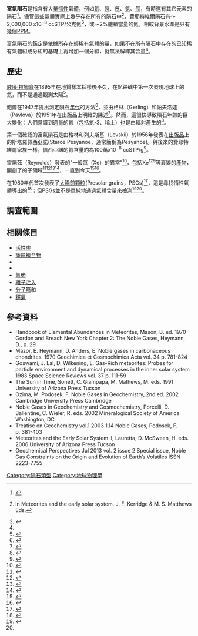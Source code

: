 '''富氣隕石'''是指含有大量[[非活性氣體|惰性]]氣體，例如[[氦|氦]]、[[氖|氖]]、[[氬|氬]]、[[氪|氪]]、[[氙|氙]]，有時還有其它元素的隕石<ref>{{Cite journal |title=On the origin of gas-rich meteorites |last1=Suess |first1=H. E. |last2=Wänke |first2=H. |date=1964-05-01 |journal=Geochimica et Cosmochimica Acta |volume=28 |issue=5 |publisher=[[ScienceDirect|ScienceDirect]] |pages=595–607 |doi=10.1016/0016-7037(64)90080-8 |last3=Wlotzka |first3=F.|bibcode=1964GeCoA..28..595S }}</ref>。儘管這些氣體實際上幾乎存在所有的隕石中<ref>{{cite book |last1=Swindle |first1=T. |title=Trapped noble gases in meteorites |date=1988 |publisher=University of Arizona Press |location=Tucson |page=535}} in Meteorites and the early solar system, J. F. Kerridge & M. S. Matthews Eds.</ref>，費耶特維爾隕石有〜2,000,000 x10<sup>−8</sup> [[立方公分|cc]][[標準狀況|STP]]/[[克|公克]]氦<ref name="g83">{{cite journal |last1=Goswami |first1=J. |last2=Lal |first2=D. |last3=Wilkening |first3=L. |title=Gas-Rich meteorites: Probes for particle environment and dynamical processes in the inner solar system |journal=Space Science Reviews |date=1983 |volume=37 |issue=1–2 |pages=111–59|bibcode=1984SSRv...37..111G |doi=10.1007/BF00213959 |s2cid=121335431 }}</ref>，或〜2%體積當量的氦。相較[[地球大氣層|背景水準]]是只有幾個[[分率|PPM]]。

富氣隕石的鑑定是依據所存在輕稀有氣體的量，如果不在所有隕石中存在的已知稀有氣體組成分組的基礎上再增加一個分組，就無法解釋其含量<ref name="g83"/>。

== 歷史 ==
[[威廉·拉姆齊|威廉·拉姆齊]]在1895年在地質樣本採樣後不久，在釔鈾礦中第一次發現地球上的氦，而不是通過觀測太陽<ref>{{cite journal |last1=Ramsay |first1=W. |title=Argon and Helium in Meteoritic Iron |url=https://archive.org/details/sim_nature-uk_1895-07-04_52_1340/page/224 |journal=Nature |date=4 Jul 1895 |volume=52 |issue=1340 |pages=224–25 |doi=10.1038/052224a0|bibcode=1895Natur..52..224R |doi-access=free }}</ref>。

鮑爾在1947年提出測定隕石[[放射性定年法|年代]]的方法<ref>{{cite journal |last1=Bauer |first1=C. |title=Production of Helium in Meteorites by Cosmic Radiation |url=https://archive.org/details/sim_physical-review_1947-08-15_72_4/page/354 |journal=Physical Review |date=15 August 1947 |volume=72 |issue=4 |page=354 |doi=10.1103/PhysRev.72.354|bibcode=1947PhRv...72..354B }}</ref>，並由格林（Gerling）和帕夫洛娃（Pavlova）於1951年在出版品上明確的陳述<ref>{{cite journal |last1=Gerling |first1=E. |last2=Pavlova |first2=T. |title=Determination of the geological age of two stony meteorites by the argon method |journal=Doklady Akademii Nauk SSSR |date=1951 |volume=77 |pages=85–97}}</ref>。然而，這很快導致隕石年齡的巨大變化：人們意識到過量的氦（包括氦-3、稀土）也是由輻射產生的<ref name="panethea">{{cite journal |last1=Paneth |first1=F. |last2=Reasbeck |first2=P. |last3=Mayne |first3=K. |title=Production by cosmic rays of helium-3 in meteorites |journal=Nature |date=Aug 1953 |volume=172 |issue=4370 |pages=200–01 |doi=10.1038/172200a0|pmid=13087152 |bibcode=1953Natur.172..200P |s2cid=4149773 }}</ref>。

第一個確認的富氣隕石是由格林和列夫斯基（Levskii）於1956年發表在[[科學雜誌|出版品]]上的斯塔羅佩西亞諾(Staroe Pesyanoe，通常簡稱為Pesyanoe)。與後來的費耶特維爾家族一樣，佩西亞諾的氦含量約為100萬x10<sup>−8</sup> ccSTP/g<ref>{{cite journal |last1=Gerling |first1=E. |last2=Levskii |first2=L. |title=On the origin of the rare gases in stony meteorites |journal=Doklady Akademii Nauk SSR |date=1956 |volume=110 |page=750}}</ref>。

雷諾茲（Reynolds）發表的"一般氙（Xe）的異常"<ref>{{cite journal |last1=Reynolds |first1=J. |title=Xenology |journal=Journal of Geophysical Research |date=15 May 1963 |volume=68 |issue=10 |pages=2939–56 |doi=10.1029/JZ068i010p02939|bibcode=1963JGR....68.2939R }}</ref>，包括Xe<sup>129</sup>等衰變的產物，開創了{{link-en|異種學|xenology}}的子領域<ref>{{cite book |last1=Fleischer |first1=R. |last2=Price |first2=P. |last3=Walker |first3=R. |title=Nuclear Tracks in Solids: Principles and Applications |date=1975 |publisher=University of California Press |chapter=6.5 Study of Nucleosynthesis and the Early History of the Solar System by Extinct Isotopes |isbn=9780520026650 |url-access=registration |url=https://archive.org/details/bub_gb_yfTBvben3GoC }}</ref><ref>{{cite journal |last1=Hintenberger |first1=H. |title=Xenon in irdischer und in extraterrestrischer Materie (Xenologie) |url=https://archive.org/details/sim_naturwissenschaften_1972-07_59_7/page/285 |journal=Naturwissenschaften |date=Jul 1972 |volume=59 |issue=7 |pages=285–91 |doi=10.1007/BF00593352 |bibcode=1972NW.....59..285H|s2cid=33097923 }}</ref><ref>{{cite journal |last1=Kuroda |first1=P. |title=Xenology: The enigma of xenon in carbonaceous chondrite |journal=Geochemical Journal |date=Jan 1976 |volume=10 |issue=3 |pages=121–36|doi=10.2343/geochemj.10.121|bibcode=1976GeocJ..10..121K |doi-access=free }}</ref><ref>{{cite journal |last1=Staudacher |first1=T. Allègre C. |title=Terrestrial xenology |journal=Earth and Planetary Science Letters |date=Oct 1982 |volume=60 |issue=3 |pages=389–406 |doi=10.1016/0012-821X(82)90075-9 |bibcode=1982E&PSL..60..389S}}</ref>，一直到今天<ref>{{cite journal |last1=Tolstikhin |first1=I. |last2=Marty |first2=B. |last3=Porcelli |first3=D. |last4=Hofmann |first4=A. |title=Evolution of volatile species in the earth's mantle: A view from xenology |journal=Geochimica et Cosmochimica Acta |date=Jul 2014 |volume=136 |pages=229–46 |doi=10.1016/j.gca.2013.08.034 |bibcode=2014GeCoA.136..229T }}</ref><ref>{{cite book |last1=Diehl |first1=R. |last2=Hartmann |first2=D. |last3=Prantzos |first3=N. |title=Astrophysics with Radioactive Isotopes |date=2018 |publisher=Springer |isbn=978-3319919294 |edition=2nd |chapter=2.2.4 Extinct Radioactivity and Immediate Pre-Solar Nucleosynthesis }}</ref>。

在1980年代首次發表了[[太陽前顆粒|太陽前顆粒]](Presolar grains，PSGs)<ref>{{cite journal |last1=Lewis |first1=R. |last2=Ming |first2=T. |last3=Wacker |first3=J. |last4=Anders |first4=E. |last5=Steel |first5=E. |title=Interstellar diamonds in meteorites |journal=Nature |date=Mar 1987 |volume=326 |issue=6109 |pages=160–62 |doi=10.1038/326160a0|bibcode=1987Natur.326..160L |s2cid=4324489 }}</ref>，這是尋找惰性氣體導出的<ref>{{cite journal |last1=Zinner |first1=E. |last2=Ming |first2=T. |last3=Anders |first3=E. |title=Large isotopic anomalies of Si, C, N and noble gases in interstellar silicon carbide from the Murray meteorite |journal=Nature |date=24 Dec 1987 |volume=330 |issue=6150 |pages=730–32 |doi=10.1038/330730a0|bibcode=1987Natur.330..730Z |s2cid=4306270 }}</ref>；但PSGs並不是單純地通過氣體含量來檢測<ref>{{cite journal |last1=Ott |first1=U. |title=Interstellar grains in meteorites |journal=Nature |date=Jul 1993 |volume=364 |issue=6432 |pages=25–33 |doi=10.1038/364025a0|bibcode=1993Natur.364...25O |s2cid=4271084 }}</ref><ref name="andersMESS"/>。

== 調查範圍 ==

== 相關條目==
* [[活性炭|活性炭]]
* [[籠形複合物|籠形複合物]]
* {{link-en|低溫泵|Cryopump}}
* {{link-en|吸氣劑|Getter}}
* [[氫脆|氫脆]]
* [[離子注入|離子注入]]
* [[分子篩|分子篩]]和{{link-en|分子蒸餾|Molecular distillation}}
* [[釋氣|釋氣]]

== 參考資料 ==
{{Reflist|30em}}
* Handbook of Elemental Abundances in Meteorites, Mason, B. ed. 1970 Gordon and Breach New York {{ISBN|9780677149509}} Chapter 2: The Noble Gases, Heymann, D., p. 29
* Mazor, E. Heymann, D. Anders, E. Noble gases in carbonaceous chondrites. 1970 Geochimica et Cosmochimica Acta vol. 34 p. 781-824
* Goswami, J. Lal, D. Wilkening, L. Gas-Rich meteorites: Probes for particle environment and dynamical processes in the inner solar system 1983 Space Science Reviews vol. 37 p. 111-59
* The Sun in Time, Sonett, C. Giampapa, M. Mathews, M. eds. 1991 University of Arizona Press Tucson {{ISBN|978-0-8165-1297-3}}
* Ozima, M. Podosek, F. Noble Gases in Geochemistry, 2nd ed. 2002 Cambridge University Press Cambridge {{ISBN|9780521803663}}
* Noble Gases in Geochemistry and Cosmochemistry, Porcelli, D. Ballentine, C. Wieler, R. eds. 2002 Mineralogical Society of America Washington, DC 
* Treatise on Geochemistry vol.1 2003 1.14 Noble Gases, Podosek, F. p. 381-403
* Meteorites and the Early Solar System II, Lauretta, D. McSween, H. eds. 2006 University of Arizona Press Tucson {{ISBN|9780816525621}}
* Geochemical Perspectives Jul 2013 vol. 2 issue 2 Special issue, Noble Gas Constraints on the Origin and Evolution of Earth’s Volatiles ISSN 2223-7755

[[Category:隕石類型|Category:隕石類型]]
[[Category:地球物理學|Category:地球物理學]]